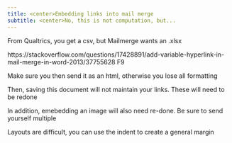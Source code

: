 ```yaml
---
title: <center>Embedding links into mail merge
subtitle: <center>No, this is not computation, but... 
---
```


From Qualtrics, you get a csv, but Mailmerge wants an .xlsx

https://stackoverflow.com/questions/17428891/add-variable-hyperlink-in-mail-merge-in-word-2013/37755628
F9

Make sure you then send it as an html, otherwise you lose all formatting

Then, saving this document will not maintain your links. These will need to be redone

In addition, emebedding an image will also need re-done. Be sure to send yourself multiple

Layouts are difficult, you can use the indent to create a general margin
